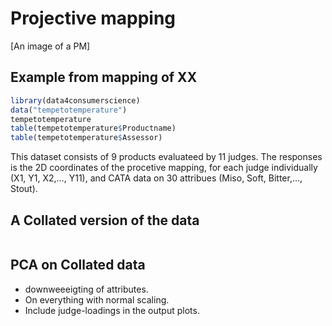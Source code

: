 
# Projective mapping

[An image of a PM]

## Example from mapping of XX 

```r
library(data4consumerscience)
data("tempetotemperature")
tempetotemperature
table(tempetotemperature$Productname)
table(tempetotemperature$Assessor)
```

This dataset consists of 9 products evaluateed by 11 judges. 
The responses is the 2D coordinates of the procetive mapping, for each judge individually (X1, Y1, X2,..., Y11), and CATA data on 30 attribues (Miso, Soft, Bitter,..., Stout). 

## A Collated version of the data

```r

```

## PCA on Collated data

- downweeeigting of attributes.
- On everything with normal scaling. 
- Include judge-loadings in the output plots.
  




##
